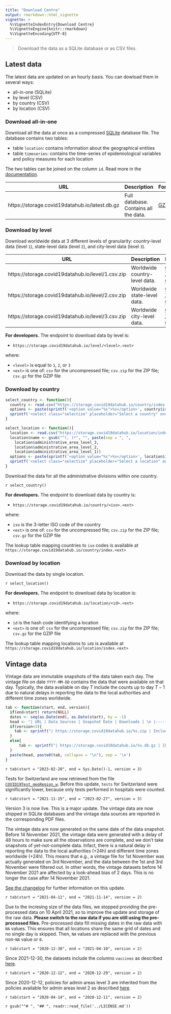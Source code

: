 ```yaml
---
title: "Download Centre"
output: rmarkdown::html_vignette
vignette: >
  %\VignetteIndexEntry{Download Centre}
  %\VignetteEngine{knitr::rmarkdown}
  %\VignetteEncoding{UTF-8}
---
```


<script type="text/javascript" src="https://cdnjs.cloudflare.com/ajax/libs/selectize.js/0.13.3/js/standalone/selectize.min.js"></script>
<link rel="stylesheet" type="text/css" href="https://cdnjs.cloudflare.com/ajax/libs/selectize.js/0.13.3/css/selectize.bootstrap4.min.css" />

> Download the data as a SQLite database or as CSV files.

## Latest data

The latest data are updated on an hourly basis. 
You can dowload them in several ways:

- all-in-one (SQLite)
- by level (CSV)
- by country (CSV)
- by location (CSV)

### Download all-in-one

Download all the data at once as a compressed [SQLite](https://sqlite.org/) database file. The database contains two tables:

- table `location`: contains information about the geographical entities
- table `timeseries`: contains the time-series of epidemiological variables and policy measures for each location

The two tables can be joined on the column `id`. Read more in the [documentation](/articles/docs.html).

| URL | Description | Format | Downloads |
|-------------------------------------------------------|----------------------------------------|--------------------------|------------------|
| https://storage.covid19datahub.io/latest.db.gz | Full database. Contains all the data. | [GZIP](https://storage.covid19datahub.io/latest.db.gz) | ![](https://storage.covid19datahub.io/downloads/latest.db.gz.svg) |


### Download by level

Download worldwide data at 3 different levels of granularity: country-level data (level `1`), state-level data (level `2`), and city-level data (level `3`).

| URL | Description | Format | Downloads |
|-------------------------------------------------------|----------------------------------------|--------------------------|------------------|
| https://storage.covid19datahub.io/level/1.csv.zip | Worldwide country-level data. | [CSV](https://storage.covid19datahub.io/level/1.csv) -- [ZIP](https://storage.covid19datahub.io/level/1.csv.zip) -- [GZIP](https://storage.covid19datahub.io/level/1.csv.gz) | ![](https://storage.covid19datahub.io/downloads/level/1.svg) |
| https://storage.covid19datahub.io/level/2.csv.zip | Worldwide state-level data. | [CSV](https://storage.covid19datahub.io/level/2.csv) -- [ZIP](https://storage.covid19datahub.io/level/2.csv.zip) -- [GZIP](https://storage.covid19datahub.io/level/2.csv.gz) | ![](https://storage.covid19datahub.io/downloads/level/2.svg) |
| https://storage.covid19datahub.io/level/3.csv.zip | Worldwide city-level data. | [CSV](https://storage.covid19datahub.io/level/3.csv) -- [ZIP](https://storage.covid19datahub.io/level/3.csv.zip) -- [GZIP](https://storage.covid19datahub.io/level/3.csv.gz) | ![](https://storage.covid19datahub.io/downloads/level/3.svg) |


**For developers.** The endpoint to download data by level is:

- `https://storage.covid19datahub.io/level/<level>.<ext>`

where:

- `<level>` is equal to `1`, `2`, or `3`
- `<ext>` is one of: `csv` for the uncompressed file; `csv.zip` for the ZIP file; `csv.gz` for the GZIP file

### Download by country

```r
select_country <- function(){
  country <- read.csv("https://storage.covid19datahub.io/country/index.csv", fileEncoding = "UTF-8")
  options <- paste(sprintf('<option value="%s">%s</option>', country$iso_alpha_3, country$name), collapse = "\n")
  sprintf('<select class="selectize" placeholder="Select a country" onchange="downloadTable(this, \'country\')"><option disabled selected value></option>\n%s\n</select>', options)
}
```

```r
select_location <- function(){
  location <- read.csv("https://storage.covid19datahub.io/location/index.csv", fileEncoding = "UTF-8")
  location$name <- gsub("^(, )*", "", paste(sep = ", ",
    location$administrative_area_level_3,
    location$administrative_area_level_2,
    location$administrative_area_level_1))
  options <- paste(sprintf('<option value="%s">%s</option>', location$id, location$name), collapse = "\n")
  sprintf('<select class="selectize" placeholder="Select a location" onchange="downloadTable(this, \'location\')"><option disabled selected value></option>\n%s\n</select>', options)
}
```

Download the data for all the administrative divisions within one country.

`r select_country()`

<div id="download-country"></div>

**For developers.** The endpoint to download data by country is:

- `https://storage.covid19datahub.io/country/<iso>.<ext>`

where:

- `iso` is the 3-letter ISO code of the country
- `<ext>` is one of: `csv` for the uncompressed file; `csv.zip` for the ZIP file; `csv.gz` for the GZIP file

The lookup table mapping countries to `iso` codes is available at `https://storage.covid19datahub.io/country/index.<ext>`

### Download by location

Download the data by single location.

`r select_location()`

<div id="download-location"></div>

**For developers.** The endpoint to download data by location is:

- `https://storage.covid19datahub.io/location/<id>.<ext>`

where:

- `id` is the hash code identifying a location
- `<ext>` is one of: `csv` for the uncompressed file; `csv.zip` for the ZIP file; `csv.gz` for the GZIP file

The lookup table mapping locations to `id`s is available at `https://storage.covid19datahub.io/location/index.<ext>`


## Vintage data

Vintage data are immutable snapshots of the data taken each day. The vintage file on date `YYYY-MM-DD` contains the data that were available on that day. Typically, the data available on day $T$ include the counts up to day $T-1$ due to natural delays in reporting the data to the local authorities and different time zones worldwide.

```r
tab <- function(start, end, version){
  if(end<start) return(NULL)
  dates <- seq(as.Date(end), as.Date(start), by = -1)
  head <- "| URL | Data Sources | Snapshot Date | Downloads | \n |-------------------------------------------------------|----------------------------------------|--------------------------|------------------|"
  if(version<3){
    tab <- sprintf("| https://storage.covid19datahub.io/%s.zip | Included in the zip folder | %s | <img src=\"https://storage.covid19datahub.io/downloads/%s.zip.svg\" onerror=\"this.src='https://img.shields.io/badge/downloads-0-blue'\"/> |", dates, dates, dates)    
  }
  else{
      tab <- sprintf("| https://storage.covid19datahub.io/%s.db.gz | [Download PDF](https://storage.covid19datahub.io/%s.pdf) &nbsp; &nbsp; &nbsp; &nbsp; &nbsp; &nbsp; | %s | <img src=\"https://storage.covid19datahub.io/downloads/%s.db.gz.svg\" onerror=\"this.src='https://img.shields.io/badge/downloads-0-blue'\"/> |", dates, dates, dates, dates, dates, dates, dates, dates)
  }
  paste(head, paste0(tab, collapse = "\n"), sep = '\n')
}
```

`r tab(start = "2023-02-28", end = Sys.Date()-1, version = 3)`

Tests for Switzerland are now retrieved from the file [`COVID19Test_geoRegion_w`](https://opendata.swiss/en/dataset/covid-19-schweiz/resource/d0222de9-00c3-4266-a53a-c00e459aeef6). Before this update, `tests` for Switzerland were significantly lower, because only tests performed in hospitals were counted.

`r tab(start = "2021-11-15", end = "2023-02-27", version = 3)`

Version 3 is now live. This is a major update. The vintage data are now shipped in SQLite databases and the vintage data sources are reported in the corresponding PDF files. 

The vintage data are now generated on the same date of the data snapshot. Before 14 November 2021, the vintage data were generated with a delay of 48 hours to make sure all the observations are complete, and we don't take snapshots of yet-not-complete data. Infact, there is a natural delay in reporting the data to the local authorities (+24h) and different time zones worldwide (+24h). This means that e.g., a vintage file for 1st November was actually generated on 3rd November, and the data between the 1st and 3rd November were filtered out. In other words, the vintage datasets before 14 November 2021 are affected by a look-ahead bias of 2 days. This is no longer the case after 14 November 2021.

[See the changelog](/news/index.html) for further information on this update.

`r tab(start = "2021-04-11", end = "2021-11-14", version = 2)`

Due to the incresing size of the data files, we stopped providing the pre-processed data on 10 April 2021, so to improve the update and storage of the raw data. **Please switch to the raw data if you are still using the pre-processed files.**
Pre-processed data fill missing dates in the raw data with `NA` values. This ensures that all locations share the same grid of dates and no single day is skipped. Then, `NA` values are replaced with the previous non-`NA` value or `0`. 

`r tab(start = "2020-12-30", end = "2021-04-10", version = 2)`

Since 2021-12-30, the datasets include the columns `vaccines` as described [here](/articles/docs.html#epidemiological-variables). 

`r tab(start = "2020-12-12", end = "2020-12-29", version = 2)`

Since 2020-12-12, policies for admin areas level 3 are inherited from the policies available for admin areas level 2 as described [here](/articles/docs.html#policy-measures).

`r tab(start = "2020-04-14", end = "2020-12-11", version = 2)`

`r gsub("^# ", "## ", readr::read_file('../LICENSE.md'))`
